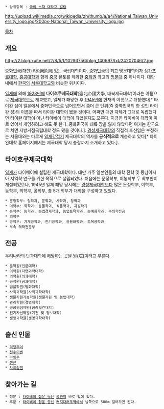  * 상위항목 : [[국외 소재 대학교 일람]]

http://upload.wikimedia.org/wikipedia/zh/thumb/a/a4/National_Taiwan_University_logo.jpg/200px-National_Taiwan_University_logo.jpg

{{{+1 國立臺灣大學(국립대만대학) / National Taiwan University }}}

[[목차]]

== 개요 ==

http://2.blog.xuite.net/2/8/5/f/10293756/blog_140697/txt/24207046/2.jpg


[[중화민국]](대만) [[타이베이]]에 있는 국립대학이다. [[중화민국]]의 최고 명문대학이자 [[싱가포르대학]], [[홍콩대학]]과 함께 [[중국]] 본토를 제외한 [[중화권]] 최고의 [[명문대]] 중 하나이다. 대만 내에서 [[한국]]의 [[서울대학교]]와 비슷한 위치이다.

[[일제]]에 의해 [[1928년]]에 '''다이호쿠제국대학'''(臺北帝國大學, 대북제국대학)이라는 이름으로 [[제국대학]]으로 개교했고, 일제가 패망한 후 [[1945년]]에 현재의 이름으로 개칭했다[* 타이완 섬이 일본에서 중화민국으로 넘어오면서 좀더 큰 단위(즉 중화민국의 한 성인 타이완 성)의 이름을 따서 타이완 대학이 됐을 것이다. 어쩌면 대만 자체가 그대로 독립했다면 타이완 대학이 아닌 타이베이 대학이 되었을지도 모른다. 지금은 타이베이 대학이 따로 있어서 개명하려고 해도 못 한다. 중화민국이 대륙 땅을 잃지 않았다면 여기는 한국으로 치면 지방거점국립대학 정도 됐을 것이다.]. [[경성제국대학]]의 직접적 후신임은 부정하는 서울대와는 다르게 [[일제강점기]] 제국대학의 역사를 '''공식적으로''' 계승하고 있다[* 타이완대학 홈페이지에서는 제국대학 당시 총장까지 소개하고 있다.].

== 타이호쿠제국대학 ==
[[일제]]가 타이베이에 설립한 제국대학이다. 대만 거주 일본인들의 대학 진학 및 동남아시아 지역학 연구를 위한 목적으로 설립되었다. 처음에는 문정학부, 이농학부 두 학부만이 개설되었으나, 1945년 일제 패망 당시에는 [[경성제국대학]]보다 많은 문정학부, 이학부, 농학부, 의학부, 공학부, 총 5개 학부가 대학을 구성하고 있었다.

 * 문정학부: 철학과, 문학과, 사학과, 정학과
 * 이학부: 화학과, 동물학과, 식물학과, 지질학과
 * 농학부: 농학과, 농업경제학과, 농업토목학과, 농예화학과, 수의학전공
 * 의학부
 * 공학부: 기계공학과, 전기공학과, 응용화학과, 토목공학과
 * 부속 의학전문부


== 전공 ==
우리나라의 단과대학에 해당하는 곳을 원(院)이라고 부른다.

 * 문학원(인문대학)
 * 이학원(자연과학대학)
 * 의학원(의과대학)
 * 공학원(공과대학)
 * 법률학원(법과대학)
 * 사회과학원(사회과학대학)
 * 생물자원기농학원(생물자원 및 농업대학)
 * 관리학원(경영대학)
 * 공공위생학원(공중보건대학)
 * 전기자신학원(기전 및 정보대학)
 * 생명과학원(생명과학대학)
== 출신 인물 ==
 * [[리덩후이]]
 * [[천수이볜]]
 * [[마잉주]]
 * [[롄잔]]
 * [[차이잉원]]
== 찾아가는 길 ==
 * 정문 : [[타이베이 첩운 녹선]] [[궁관역]] 바로 앞에 있다.
 * 후문 : [[타이베이 첩운 종선]] [[커지다러우역]]에서 남쪽으로 500m 걸어가면 된다.
